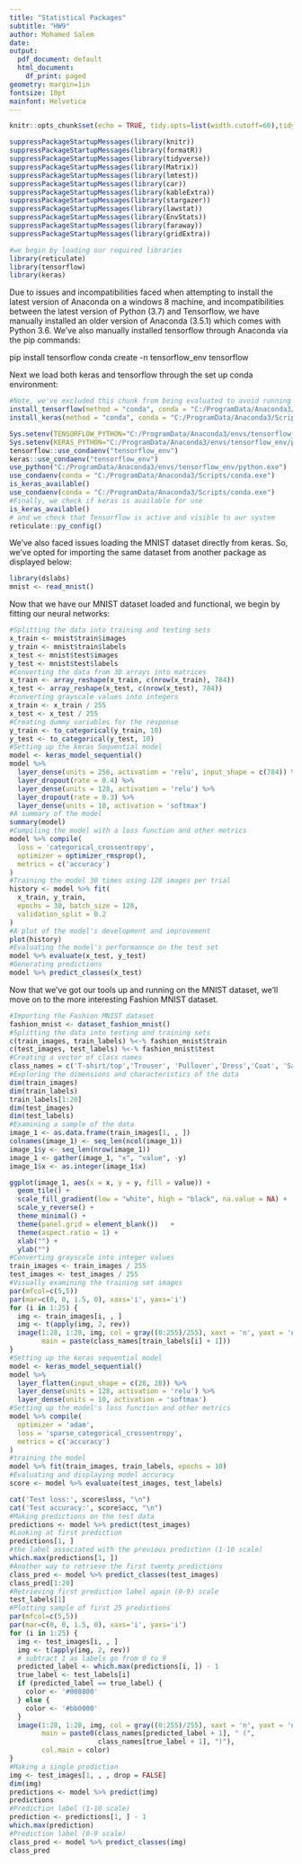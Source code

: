 ```yaml
---
title: "Statistical Packages"
subtitle: "HW9"
author: Mohamed Salem
date: 
output:
  pdf_document: default
  html_document:
    df_print: paged
geometry: margin=1in
fontsize: 10pt
mainfont: Helvetica
---
```


```r
knitr::opts_chunk$set(echo = TRUE, tidy.opts=list(width.cutoff=60),tidy=TRUE,fig.height = 4.4, fig.width = 6, fig.align = 'center', fig.pos = "H", fig.keep = 'all', warning = FALSE)
```

```r
suppressPackageStartupMessages(library(knitr))
suppressPackageStartupMessages(library(formatR))
suppressPackageStartupMessages(library(tidyverse))
suppressPackageStartupMessages(library(Matrix))
suppressPackageStartupMessages(library(lmtest))
suppressPackageStartupMessages(library(car))
suppressPackageStartupMessages(library(kableExtra))
suppressPackageStartupMessages(library(stargazer))
suppressPackageStartupMessages(library(lawstat))
suppressPackageStartupMessages(library(EnvStats))
suppressPackageStartupMessages(library(faraway))
suppressPackageStartupMessages(library(gridExtra))
```

```r
#we begin by loading our required libraries
library(reticulate)
library(tensorflow)
library(keras)
```

Due to issues and incompatibilities faced when attempting to install the latest version of Anaconda on a windows 8 machine, and incompatibilities between the latest version of Python (3.7) and Tensorflow, we have manually installed an older version of Anaconda (3.5.1) which comes with Python 3.6. We've also manually installed tensorflow through Anaconda via the pip commands: 

pip install tensorflow
conda create -n tensorflow_env tensorflow

Next we load both keras and tensorflow through the set up conda environment:

```r
#Note, we've excluded this chunk from being evaluated to avoid running an installation every time we knit
install_tensorflow(method = "conda", conda = "C:/ProgramData/Anaconda3/Scripts/conda.exe", envname = "tensorflow_env")
install_keras(method = "conda", conda = "C:/ProgramData/Anaconda3/Scripts/conda.exe")
```

```r
Sys.setenv(TENSORFLOW_PYTHON="C:/ProgramData/Anaconda3/envs/tensorflow_env/python.exe")
Sys.setenv(KERAS_PYTHON="C:/ProgramData/Anaconda3/envs/tensorflow_env/python.exe")
tensorflow::use_condaenv("tensorflow_env")
keras::use_condaenv("tensorflow_env")
use_python("C:/ProgramData/Anaconda3/envs/tensorflow_env/python.exe")
use_condaenv(conda = "C:/ProgramData/Anaconda3/Scripts/conda.exe")
is_keras_available()
use_condaenv(conda = "C:/ProgramData/Anaconda3/Scripts/conda.exe")
#Finally, we check if keras is available for use
is_keras_available()
# and we check that Tensorflow is active and visible to our system
reticulate::py_config()
```

We've also faced issues loading the MNIST dataset directly from keras. So, we've opted for importing the same dataset from another package as displayed below:

```r
library(dslabs)
mnist <- read_mnist()
```

Now that we have our MNIST dataset loaded and functional, we begin by fitting our neural networks:

```r
#Splitting the data into training and testing sets
x_train <- mnist$train$images
y_train <- mnist$train$labels
x_test <- mnist$test$images
y_test <- mnist$test$labels
#Converting the data from 3D arrays into matrices
x_train <- array_reshape(x_train, c(nrow(x_train), 784))
x_test <- array_reshape(x_test, c(nrow(x_test), 784))
#converting grayscale values into integers
x_train <- x_train / 255
x_test <- x_test / 255
#Creating dummy variables for the response
y_train <- to_categorical(y_train, 10)
y_test <- to_categorical(y_test, 10)
#Setting up the keras Sequential model
model <- keras_model_sequential() 
model %>% 
  layer_dense(units = 256, activation = 'relu', input_shape = c(784)) %>% 
  layer_dropout(rate = 0.4) %>% 
  layer_dense(units = 128, activation = 'relu') %>%
  layer_dropout(rate = 0.3) %>%
  layer_dense(units = 10, activation = 'softmax')
#A summary of the model
summary(model)
#Compiling the model with a loss function and other metrics
model %>% compile(
  loss = 'categorical_crossentropy',
  optimizer = optimizer_rmsprop(),
  metrics = c('accuracy')
)
#Training the model 30 times using 128 images per trial
history <- model %>% fit(
  x_train, y_train, 
  epochs = 30, batch_size = 128, 
  validation_split = 0.2
)
#A plot of the model's development and improvement
plot(history)
#Evaluating the model's performannce on the test set
model %>% evaluate(x_test, y_test)
#Generating predictions
model %>% predict_classes(x_test)
```

Now that we've got our tools up and running on the MNIST dataset, we'll move on to the more interesting Fashion MNIST dataset.

```r
#Importing the Fashion MNIST dataset
fashion_mnist <- dataset_fashion_mnist()
#Splitting the data into testing and training sets
c(train_images, train_labels) %<-% fashion_mnist$train
c(test_images, test_labels) %<-% fashion_mnist$test
#Creating a vector of class names
class_names = c('T-shirt/top','Trouser', 'Pullover','Dress','Coat', 'Sandal','Shirt','Sneaker','Bag','Ankle boot')
#Exploring the dimensions and characteristics of the data
dim(train_images)
dim(train_labels)
train_labels[1:20]
dim(test_images)
dim(test_labels)
#Examining a sample of the data
image_1 <- as.data.frame(train_images[1, , ])
colnames(image_1) <- seq_len(ncol(image_1))
image_1$y <- seq_len(nrow(image_1))
image_1 <- gather(image_1, "x", "value", -y)
image_1$x <- as.integer(image_1$x)

ggplot(image_1, aes(x = x, y = y, fill = value)) +
  geom_tile() +
  scale_fill_gradient(low = "white", high = "black", na.value = NA) +
  scale_y_reverse() +
  theme_minimal() +
  theme(panel.grid = element_blank())   +
  theme(aspect.ratio = 1) +
  xlab("") +
  ylab("")
#Converting grayscale into integer values
train_images <- train_images / 255
test_images <- test_images / 255
#Visually examining the training set images
par(mfcol=c(5,5))
par(mar=c(0, 0, 1.5, 0), xaxs='i', yaxs='i')
for (i in 1:25) { 
  img <- train_images[i, , ]
  img <- t(apply(img, 2, rev)) 
  image(1:28, 1:28, img, col = gray((0:255)/255), xaxt = 'n', yaxt = 'n',
        main = paste(class_names[train_labels[i] + 1]))
}
#Setting up the keras sequential model
model <- keras_model_sequential()
model %>%
  layer_flatten(input_shape = c(28, 28)) %>%
  layer_dense(units = 128, activation = 'relu') %>%
  layer_dense(units = 10, activation = 'softmax')
#Setting up the model's loss function and other metrics
model %>% compile(
  optimizer = 'adam', 
  loss = 'sparse_categorical_crossentropy',
  metrics = c('accuracy')
)
#training the model
model %>% fit(train_images, train_labels, epochs = 10)
#Evaluating and displaying model accuracy
score <- model %>% evaluate(test_images, test_labels)

cat('Test loss:', score$loss, "\n")
cat('Test accuracy:', score$acc, "\n")
#Making predictions on the test data
predictions <- model %>% predict(test_images)
#Looking at first prediction 
predictions[1, ]
#the label associated with the previous prediction (1-10 scale)
which.max(predictions[1, ])
#Another way to retrieve the first twenty predictions
class_pred <- model %>% predict_classes(test_images)
class_pred[1:20]
#Retrieving first prediction label again (0-9) scale
test_labels[1]
#Plotting sample of first 25 predictions
par(mfcol=c(5,5))
par(mar=c(0, 0, 1.5, 0), xaxs='i', yaxs='i')
for (i in 1:25) { 
  img <- test_images[i, , ]
  img <- t(apply(img, 2, rev)) 
  # subtract 1 as labels go from 0 to 9
  predicted_label <- which.max(predictions[i, ]) - 1
  true_label <- test_labels[i]
  if (predicted_label == true_label) {
    color <- '#008800' 
  } else {
    color <- '#bb0000'
  }
  image(1:28, 1:28, img, col = gray((0:255)/255), xaxt = 'n', yaxt = 'n',
        main = paste0(class_names[predicted_label + 1], " (",
                      class_names[true_label + 1], ")"),
        col.main = color)
}
#Making a single prediction
img <- test_images[1, , , drop = FALSE]
dim(img)
predictions <- model %>% predict(img)
predictions
#Prediction label (1-10 scale)
prediction <- predictions[1, ] - 1
which.max(prediction)
#Prediction label (0-9 scale)
class_pred <- model %>% predict_classes(img)
class_pred
```